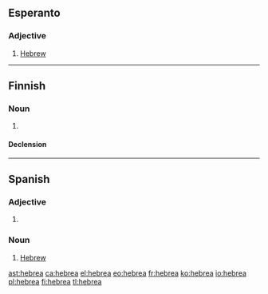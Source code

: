 ==Esperanto==

===Adjective===
{{eo-head}}

# [[Hebrew]]

----

==Finnish==

===Noun===
{{fi-noun}}

# {{label|fi|deprecated}} {{alternative spelling of|heprea|lang=fi}}

====Declension====
{{fi-decl-kulkija|n=sg|hebre|a}}

----

==Spanish==

===Adjective===
{{head|es|adjective form}}

# {{feminine singular of|lang=es|hebreo}}

===Noun===
{{es-noun|f|m=hebreo}}

# [[Hebrew]]

[[ast:hebrea]]
[[ca:hebrea]]
[[el:hebrea]]
[[eo:hebrea]]
[[fr:hebrea]]
[[ko:hebrea]]
[[io:hebrea]]
[[pl:hebrea]]
[[fi:hebrea]]
[[tl:hebrea]]
